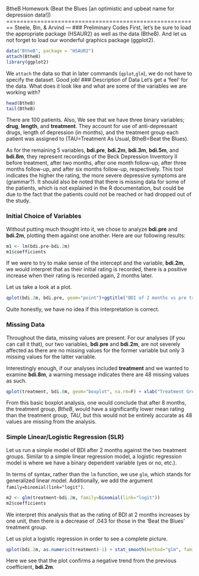 BtheB Homework
(Beat the Blues [an optimistic and upbeat name for depression data!]) 
========================================================
Steele, Bin, & Arvind
---
### Preliminary Codes
First, let's be sure to load the appropriate package (HSAUR2) as well as the data (BtheB). And let us not forget to load our wonderful graphics package (ggplot2). 
```r
data("BtheB", package = "HSAUR2")
attach(BtheB)
library(ggplot2)
```
We `attach` the data so that in later commands (`qplot`,`glm`), we do not have to specify the dataset. Good job!
### Description of Data
Let's get a 'feel' for the data. What does it look like and what are some of the variables we are working with? 
```r
head(BtheB)
tail(BtheB)
```
There are 100 patients. Also, We see that we have three binary variables; **drug**, **length**, and **treatment**. They account for use of anti-depressant drugs, length of depression (in months), and the treatment group each patient was assigned to (TAU=Treatment As Usual, BtheB=Beat the Blues).  

As for the remaining 5 variables, **bdi.pre**, **bdi.2m**, **bdi.3m**, **bdi.5m**, and **bdi.8m**, they represent recordings of the Beck Depression Inventory II before treatment, after two months, after one month follow-up, after three months follow-up, and after six months follow-up, respectively. This tool indicates the higher the rating, the more severe depressive symptoms are (grammar?).  It should also be noted that there is missing data for some of the patients, which is not explained in the R documentation, but could be due to the fact that the patients could not be reached or had dropped out of the study. 

### Initial Choice of Variables
Without putting much thought into it, we chose to analyze **bdi.pre** and **bdi.2m**, plotting them against one another. Here are our following results:
```r
m1 <- lm(bdi.pre~bdi.2m)
m1$coefficients
```
If we were to try to make sense of the intercept and the variable, **bdi.2m**, we would interpret that as their initial rating is recorded, there is a positive increase when their rating is recorded again, 2 months later. 

Let us take a look at a plot.
```r
qplot(bdi.2m, bdi.pre, geom="point")+ggtitle("BDI of 2 months vs pre treatment") + xlab("BDI 2 Months") + ylab("BDI PRE Treatment")
```
Quite honestly, we have no idea if this interpretation is correct.

### Missing Data
Throughout the data, missing values are present. For our analyses (if you can call it that), our two variables, **bdi.pre** and **bdi.2m**, are not severely affected as there are no missing values for the former variable but only 3 missing values for the latter variable. 

Interestingly enough, if our analyses included **treatment** and we wanted to examine **bdi.8m**, a warning message indicates there are 48 missing values as such.
```r
qplot(treatment, bdi.8m, geom="boxplot", na.rm=F) + xlab("Treatment Group") + ylab("BDI 8 Months") + ggtitle("Boxplot of treatment groups at 8 months")
```
From this basic boxplot analysis, one would conclude that after 8 months, the treatment group, *BtheB*, would have a significantly lower mean rating than the treatment group, *TAU*, but this would not be entirely accurate as 48 values are missing from the analysis. 

### Simple Linear/Logistic Regression (SLR)
Let us run a simple model of BDI after 2 months against the two treatment groups. Similar to a simple linear regression model, a logistic regression model is where we have a binary dependent variable (yes or no, etc.). 

In terms of syntax, rather than the `lm` function, we use `glm`, which stands for generalized linear model. Additionally, we add the argument `family=binomial(link="logit")`. 

```r
m2 <- glm(treatment~bdi.2m, family=binomial(link="logit"))
m2$coefficients
```
We interpret this analysis that as the rating of BDI at 2 months increases by one unit, then there is a decrease of .043 for those in the 'Beat the Blues' treatment group. 

Let us plot a logistic regression in order to see a complete picture.
```r
qplot(bdi.2m, as.numeric(treatment)-1) + stat_smooth(method="glm", family="binomial")
```
Here we see that the plot confirms a negative trend from the previous coefficient, **bdi.2m**. 




